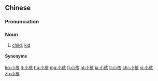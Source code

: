 ==Chinese==
{{zh-forms}}

===Pronunciation===
{{zh-pron
|m=xiǎohái,tl=y,er=y,era=y
|c=siu2 haai4
|h=pfs=séu-hài
|cat=n
}}

===Noun===
{{zh-noun}}

# {{lb|zh|Mandarin}} [[child]]; [[kid]]
#: {{zh-x|一 個 懂事 聽話 的 小孩|a good, sensible '''kid'''}}

====Synonyms====
{{zh-dial}}

[[ko:小孩]]
[[lt:小孩]]
[[hu:小孩]]
[[mg:小孩]]
[[fj:小孩]]
[[nl:小孩]]
[[ja:小孩]]
[[tl:小孩]]
[[chr:小孩]]
[[vi:小孩]]
[[zh:小孩]]